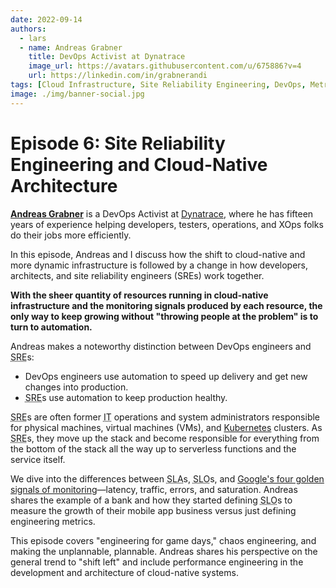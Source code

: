 ```yaml
---
date: 2022-09-14
authors:
  - lars
  - name: Andreas Grabner
    title: DevOps Activist at Dynatrace
    image_url: https://avatars.githubusercontent.com/u/675886?v=4
    url: https://linkedin.com/in/grabnerandi
tags: [Cloud Infrastructure, Site Reliability Engineering, DevOps, Metrics]
image: ./img/banner-social.jpg
---
```


# Episode 6: Site Reliability Engineering and Cloud-Native Architecture

[**Andreas Grabner**](https://linkedin.com/in/grabnerandi) is a DevOps Activist at [Dynatrace](https://dynatrace.com), where he has fifteen years of experience helping developers, testers, operations, and XOps folks do their jobs more efficiently.

In this episode, Andreas and I discuss how the shift to cloud-native and more dynamic infrastructure is followed by a change in how developers, architects, and site reliability engineers (SREs) work together.

**With the sheer quantity of resources running in cloud-native infrastructure and the monitoring signals produced by each resource, the only way to keep growing without "throwing people at the problem" is to turn to automation.**

Andreas makes a noteworthy distinction between DevOps engineers and <abbr title="site reliability engineer">SRE</abbr>s:

- DevOps engineers use automation to speed up delivery and get new changes into production.
- <abbr title="site reliability engineer">SRE</abbr>s use automation to keep production healthy.

&#8203;<abbr title="site reliability engineer">SRE</abbr>s are often former <abbr title="information technology">IT</abbr> operations and system administrators responsible for physical machines, virtual machines (VMs), and [Kubernetes](https://kubernetes.io) clusters. As <abbr title="site reliability engineer">SRE</abbr>s, they move up the stack and become responsible for everything from the bottom of the stack all the way up to serverless functions and the service itself.

We dive into the differences between <abbr title="service level agreement">SLA</abbr>s, <abbr title="service level objective">SLO</abbr>s, and [Google's four golden signals of monitoring](https://sre.google/sre-book/monitoring-distributed-systems/#xref_monitoring_golden-signals)—latency, traffic, errors, and saturation. Andreas shares the example of a bank and how they started defining <abbr title="service level objective">SLO</abbr>s to measure the growth of their mobile app business versus just defining engineering metrics.

This episode covers "engineering for game days," chaos engineering, and making the unplannable, plannable. Andreas shares his perspective on the general trend to "shift left" and include performance engineering in the development and architecture of cloud-native systems.

<YoutubeEmbed id="2zVYIurCJ-A" title="Episode 6: Site Reliability Engineering and Cloud-Native Architecture" />
